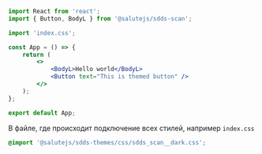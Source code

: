 
<TipProcessingStyle />

```jsx
import React from 'react';
import { Button, BodyL } from '@salutejs/sdds-scan';

import 'index.css';

const App = () => {
    return (
        <>
            <BodyL>Hello world</BodyL>
            <Button text="This is themed button" />
        </>
    );
};

export default App;
```

В файле, где происходит подключение всех стилей, например `index.css`

```css
@import '@salutejs/sdds-themes/css/sdds_scan__dark.css';
```
